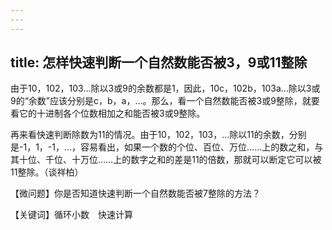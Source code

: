 ```yaml
---
---
---
```

title: 怎样快速判断一个自然数能否被3，9或11整除
---




由于10，102，103…除以3或9的余数都是1，因此，10c，102b，103a…除以3或9的“余数”应该分别是c，b，a，…。那么，看一个自然数能否被3或9整除，就要看它的十进制各个位数相加之和能否被3或9整除。



再来看快速判断除数为11的情况。由于10，102，103，…除以11的余数，分别是-1，1，-1，…，容易看出，如果一个数的个位、百位、万位……上的数之和，与其十位、千位、十万位……上的数字之和的差是11的倍数，那就可以断定它可以被11整除。（谈祥柏）



【微问题】你是否知道快速判断一个自然数能否被7整除的方法？

【关键词】循环小数　快速计算